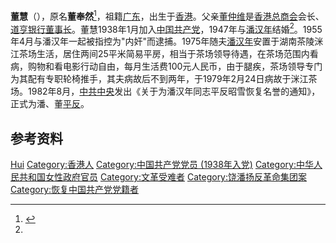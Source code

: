{{Otheruses|董慧}}
'''董慧'''（{{bd|1918年||1979年|2月24日|catIdx=P}}），原名'''董奉然'''<ref name="上海地方志">{{cite web|url=http://www.shtong.gov.cn/newsite/node2/node2245/node64804/node64821/node64958/node64962/userobject1ai59443.html|title=董慧|publisher=[[上海市|上海市]]地方志办公室|date=|accessdate=2017年6月19日|archive-date=2019年4月20日|archive-url=https://web.archive.org/web/20190420104910/http://www.shtong.gov.cn/newsite/node2/node2245/node64804/node64821/node64958/node64962/userobject1ai59443.html|dead-url=no}}</ref>，祖籍[[广东|广东]]，出生于[[香港|香港]]。父亲[[董仲维|董仲维]]是[[香港总商会|香港总商会]]会长、[[道亨银行|道亨银行]][[董事长|董事长]]。董慧1938年1月加入[[中国共产党|中国共产党]]，1947年与[[潘汉年|潘汉年]]结婚<ref name="上海地方志"/>。1955年4月与潘汉年一起被指控为"内奸"而逮捕。1975年随夫[[潘汉年|潘汉年]]安置于湖南茶陵洣江茶场生活，居住两间25平米简易平房，相当于茶场领导待遇，在茶场范围内看病，购物和看电影行动自由，每月生活费100元人民币，由于腿疾，茶场领导专门为其配有专职轮椅推手，其夫病故后不到两年，于1979年2月24日病故于洣江茶场。1982年8月，[[中共中央|中共中央]]发出《关于为潘汉年同志平反昭雪恢复名誉的通知》，正式为潘、董[[平反|平反]]。

== 参考资料 ==
{{Reflist}}

{{Authority control}}
{{DEFAULTSORT:Dong董}}
[[Category:董姓|Hui]]
[[Category:香港人|Category:香港人]]
[[Category:中国共产党党员_(1938年入党)|Category:中国共产党党员 (1938年入党)]]
[[Category:中华人民共和国女性政府官员|Category:中华人民共和国女性政府官员]]
[[Category:文革受难者|Category:文革受难者]]
[[Category:饶潘扬反革命集团案|Category:饶潘扬反革命集团案]]
[[Category:恢复中国共产党党籍者|Category:恢复中国共产党党籍者]]